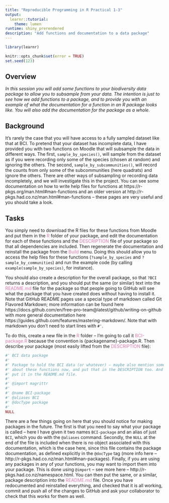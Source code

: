```yaml
---
title: "Reproducible Programming in R Practical 1-3"
output: 
  learnr::tutorial:
    theme: lumen
runtime: shiny_prerendered
description: "Add functions and documentation to a data package"
---
```


```r
library(learnr)

knitr::opts_chunk$set(error = TRUE)
set.seed(123)
```


## Overview
*In this session you will add some functions to your biodiversity data package to allow you to subsample from your data. The intention is just to see how we add functions to a package, and to provide you with an example of what the documentation for a function in an R package looks like. You will also add the documentation for the package as a whole.*

## Background

It’s rarely the case that you will have access to a fully sampled dataset like
that at BCI. To pretend that your dataset has incomplete data, I have provided 
you with two functions on Moodle that will subsample the data in different ways. 
The first, `sample_by_species()`, will sample from the dataset as if you were
recording only some of the species (chosen at random) and ignoring the others. 
The second, `sample_by_subcommunities()`, will record the counts from only 
some of the subcommunities (here quadrats) and ignore the others. There are 
other ways of subsampling or recording data incompletely, and we will
investigate this in the project. You can see some documentation on how to write
help files for functions at https://r-pkgs.org/man.html#man-functions and an
older version at http://r-pkgs.had.co.nz/man.html#man-functions – these pages 
are very useful and you should take a look.

## Tasks

You simply need to download the R files for these functions from Moodle and put
them in the <span style="color: #de77ae;">R</span> folder of your package, and
edit the documentation for each of these functions and the 
<span style="color: #de77ae;">DESCRIPTION</span> file of your package so that 
all dependencies are included. Then regenerate the documentation and reinstall 
the package from the <span style="color: #de77ae;">Build</span> menu. Doing this 
should allow you to access the help files for these functions 
(`?sample_by_species` and `?sample_by_communities`) and run the example code (by 
calling `example(sample_by_species)`, for instance). 

You should also create a description for the overall package, so that `?BCI` 
returns a description, and you should put the same (or similar) text into the 
<span style="color: #de77ae;">README.md</span> file for the package so that 
people going to GitHub will see what the package that you have created does 
without having to install it. Note that GitHub README pages use a special type 
of markdown called Git Flavored Markdown; more information can be found here https://docs.github.com/en/free-pro-team@latest/github/writing-on-github with 
more general documentation here 
https://guides.github.com/features/mastering-markdown/. Note that with markdown
you don’t need to start lines with `#'`.

To do this, create a new file in the <span style="color: #de77ae;">R</span> 
folder – I’m going to call it <span style="color: #de77ae;">BCI-package.R</span> 
because the convention is {packagename}-package.R. Then describe your package (most easily lifted 
from the <span style="color: #de77ae;">DESCRIPTION</span> file):

```r
#' BCI data package 
#'
#' Package to hold the BCI data (or whatever) – maybe also mention something
#' about these functions now, and put that in the DESCRIPTION too. And then
#' put it in the README.md file. 
#'
#' @import magrittr 
#'
#' @name BCI-package
#' @aliases BCI
#' @docType package 
#'
NULL
```

There are a few things going on here that you should notice for making packages 
in the future. The first is that you need to say what your package is called – 
here I have given it two names `BCI-package` and an alias of just `BCI`, which 
you do with the `@aliases` command. Secondly, the `NULL` at the end of the file
is included when there is no object associated with this documentation, which is
the case here, since this file contains the package documentation, as defined
explicitly in the `@docType` tag (more info here –
http://r-pkgs.had.co.nz/man.html#man-packages). Finally, if you are using any 
packages in any of your functions, you may want to import them into your 
package. This is done using `@import` – see more here –
http://r-pkgs.had.co.nz/namespace.html. You can then put the same, or a similar,
package description into the <span style="color: #de77ae;">README.md</span> 
file. Once you have redocumented and reinstalled everything, and checked that it 
is all working, commit and push all of the changes to GitHub and ask your 
collaborator to check that this works for them as well.
